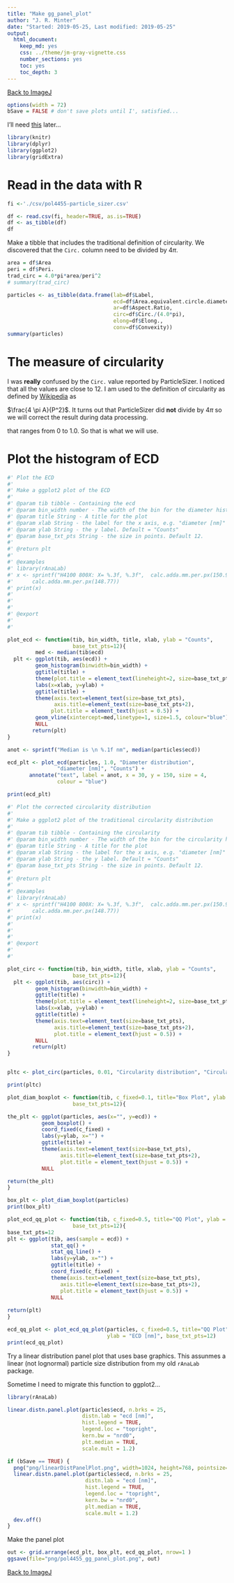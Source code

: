 ```yaml
---
title: "Make gg_panel_plot"
author: "J. R. Minter"
date: "Started: 2019-05-25, Last modified: 2019-05-25"
output:
  html_document:
    keep_md: yes
    css: ../theme/jm-gray-vignette.css
    number_sections: yes
    toc: yes
    toc_depth: 3
---
```


[Back to ImageJ](ImageJ.html)


```r
options(width = 72)
bSave = FALSE # don't save plots until I', satisfied...
```

I'll need
[this](https://cran.r-project.org/web/packages/egg/vignettes/Ecosystem.html)
later...

```r
library(knitr)
library(dplyr)
library(ggplot2)
library(gridExtra)
```

# Read in the data with R

```r
fi <-'./csv/pol4455-particle_sizer.csv'

df <- read.csv(fi, header=TRUE, as.is=TRUE)
df <- as_tibble(df)
df
```

Make a tibble that includes the traditional definition of circularity. We
discovered that the `Circ.` column need to be divided by $4 \pi$.

```r
area = df$Area
peri = df$Peri.
trad_circ = 4.0*pi*area/peri^2
# summary(trad_circ)

particles <- as_tibble(data.frame(lab=df$Label,
                                  ecd=df$Area.equivalent.circle.diameter,
                                  ar=df$Aspect.Ratio,
                                  circ=df$Circ./(4.0*pi),
                                  elong=df$Elong.,
                                  conv=df$Convexity))
summary(particles)
```
# The measure of circularity

I was **really** confused by the `Circ.` value reported by ParticleSizer.
I noticed that all the values are close to 12. I am used to the definition of
circularity as defined by [Wikipedia](https://en.wikipedia.org/wiki/Shape_factor_(image_analysis_and_microscopy)#Circularity)
as

$\frac{4  \pi A}{P^2}$. It turns out that ParticleSizer did **not** divide by
$4 \pi$ so we will correct the result during data processing.

that ranges from 0 to 1.0. So that is what we will use.

# Plot the histogram of ECD

```r

#' Plot the ECD
#'
#' Make a ggplot2 plot of the ECD
#'
#' @param tib tibble - Containing the ecd
#' @param bin_width number - The width of the bin for the diameter histogram
#' @param title String - A title for the plot
#' @param xlab String - the label for the x axis, e.g. "diameter [nm]"
#' @param ylab String - the y label. Default = "Counts"
#' @param base_txt_pts String - the size in points. Default 12.
#'
#' @return plt
#'
#' @examples
#' library(rAnaLab)
#' x <- sprintf("H4100 800X: X= %.3f, %.3f",  calc.adda.mm.per.px(150.92),
#'      calc.adda.mm.per.px(148.77))
#' print(x)
#'
#'
#'
#' @export
#'
#'

plot_ecd <- function(tib, bin_width, title, xlab, ylab = "Counts",
                     base_txt_pts=12){
         med <- median(tib$ecd)
  plt <- ggplot(tib, aes(ecd)) +
         geom_histogram(binwidth=bin_width) +
         ggtitle(title) +
         theme(plot.title = element_text(lineheight=2, size=base_txt_pts+2)) +
         labs(x=xlab, y=ylab) +
         ggtitle(title) +
         theme(axis.text=element_text(size=base_txt_pts),
               axis.title=element_text(size=base_txt_pts+2),
              plot.title = element_text(hjust = 0.5)) +
         geom_vline(xintercept=med,linetype=1, size=1.5, colour="blue") +
         NULL
        return(plt)
}

anot <- sprintf("Median is \n %.1f nm", median(particles$ecd)) 

ecd_plt <- plot_ecd(particles, 1.0, "Diameter distribution",
                "diameter [nm]", "Counts") +
       annotate("text", label = anot, x = 30, y = 150, size = 4,
                colour = "blue")

print(ecd_plt)
```

```r

#' Plot the corrected circularity distribution
#'
#' Make a ggplot2 plot of the traditional circularity distribution
#'
#' @param tib tibble - Containing the circularity
#' @param bin_width number - The width of the bin for the circularity histogram
#' @param title String - A title for the plot
#' @param xlab String - the label for the x axis, e.g. "diameter [nm]"
#' @param ylab String - the y label. Default = "Counts"
#' @param base_txt_pts String - the size in points. Default 12.
#'
#' @return plt
#'
#' @examples
#' library(rAnaLab)
#' x <- sprintf("H4100 800X: X= %.3f, %.3f",  calc.adda.mm.per.px(150.92),
#'      calc.adda.mm.per.px(148.77))
#' print(x)
#'
#'
#'
#' @export
#'
#'

plot_circ <- function(tib, bin_width, title, xlab, ylab = "Counts",
                     base_txt_pts=12){
  plt <- ggplot(tib, aes(circ)) +
         geom_histogram(binwidth=bin_width) +
         ggtitle(title) +
         theme(plot.title = element_text(lineheight=2, size=base_txt_pts+2)) +
         labs(x=xlab, y=ylab) +
         ggtitle(title) +
         theme(axis.text=element_text(size=base_txt_pts),
               axis.title=element_text(size=base_txt_pts+2),
               plot.title = element_text(hjust = 0.5)) +
         NULL
        return(plt)
}


pltc <- plot_circ(particles, 0.01, "Circularity distribution", "Circularity", "Counts")

print(pltc)

```


```r

plot_diam_boxplot <- function(tib, c_fixed=0.1, title="Box Plot", ylab = "ECD [nm]",
                     base_txt_pts=12){

the_plt <- ggplot(particles, aes(x="", y=ecd)) + 
           geom_boxplot() +
           coord_fixed(c_fixed) +
           labs(y=ylab, x="") +
           ggtitle(title) +
           theme(axis.text=element_text(size=base_txt_pts),
                 axis.title=element_text(size=base_txt_pts+2),
                 plot.title = element_text(hjust = 0.5)) +
           NULL

return(the_plt)
}

box_plt <- plot_diam_boxplot(particles)
print(box_plt)

```


```r
plot_ecd_qq_plot <- function(tib, c_fixed=0.5, title="QQ Plot", ylab = "ECD [nm]",
                     base_txt_pts=12){
base_txt_pts=12
plt <- ggplot(tib, aes(sample = ecd)) +
              stat_qq() +
              stat_qq_line() +
              labs(y=ylab, x="") +
              ggtitle(title) +
              coord_fixed(c_fixed) +
              theme(axis.text=element_text(size=base_txt_pts),
                 axis.title=element_text(size=base_txt_pts+2),
                 plot.title = element_text(hjust = 0.5)) +
              NULL
         
return(plt)
}

ecd_qq_plot <- plot_ecd_qq_plot(particles, c_fixed=0.5, title="QQ Plot",
                                ylab = "ECD [nm]", base_txt_pts=12)
print(ecd_qq_plot)
```





Try a linear distribution panel plot that uses base graphics. This assunmes
a linear (not lognormal) particle size distribution from my old `rAnaLab`
package.

Sometime I need to migrate this function to ggplot2...


```r
library(rAnaLab)

linear.distn.panel.plot(particles$ecd, n.brks = 25,
                        distn.lab = "ecd [nm]",
                        hist.legend = TRUE,
                        legend.loc = "topright",
                        kern.bw = "nrd0",
                        plt.median = TRUE,
                        scale.mult = 1.2)

```
```r
if (bSave == TRUE) {
  png("png/linearDistPanelPlot.png", width=1024, height=768, pointsize=24)
  linear.distn.panel.plot(particles$ecd, n.brks = 25,
                         distn.lab = "ecd [nm]",
                         hist.legend = TRUE,
                         legend.loc = "topright",
                         kern.bw = "nrd0",
                         plt.median = TRUE,
                         scale.mult = 1.2)
  dev.off()
}

```

Make the panel plot

```r

out <- grid.arrange(ecd_plt, box_plt, ecd_qq_plot, nrow=1 )
ggsave(file="png/pol4455_gg_panel_plot.png", out) 
```

[Back to ImageJ](ImageJ.html)
